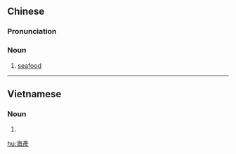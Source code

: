 {{also|海産|海产}}
==Chinese==
{{zh-forms|s=海产}}

===Pronunciation===
{{zh-pron
|m=hǎichǎn
|c=hoi2 caan2
|mn=hái-sán
|cat=n
}}

===Noun===
{{zh-noun}}

# [[seafood]]

----

==Vietnamese==
{{vi-hantutab}}

===Noun===
{{vi-hantu}}

# {{han tu form of|hải sản|[[seafood]]}}

[[hu:海產]]